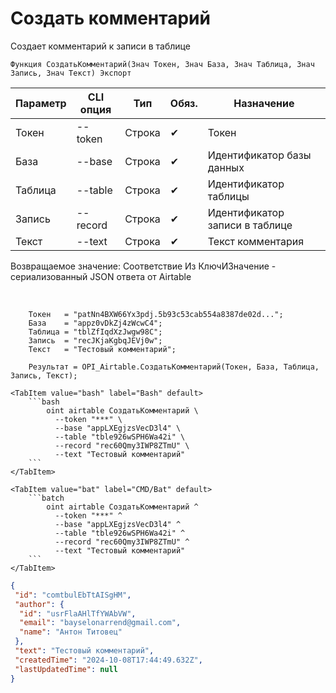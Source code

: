 ﻿---
sidebar_position: 2
description: Создать комментарий и другие функции для работы с Airtable в Открытом пакете интеграций - бесплатной open-source библиотеке интеграций для 1С:Предприятие 8, OneScript и CLI
keywords: [1C, 1С, 1С:Предприятие, 1С:Предприятие 8.3, API, Интеграция, Сервисы, Обмен, OneScript, CLI, Airtable]
---


# Создать комментарий
 Создает комментарий к записи в таблице



`Функция СоздатьКомментарий(Знач Токен, Знач База, Знач Таблица, Знач Запись, Знач Текст) Экспорт`

  | Параметр | CLI опция | Тип | Обяз. | Назначение |
  |-|-|-|-|-|
  | Токен | --token | Строка | &#x2714; | Токен |
  | База | --base | Строка | &#x2714; | Идентификатор базы данных |
  | Таблица | --table | Строка | &#x2714; | Идентификатор таблицы |
  | Запись | --record | Строка | &#x2714; | Идентификатор записи в таблице |
  | Текст | --text | Строка | &#x2714; | Текст комментария |

  
  Возвращаемое значение:   Соответствие Из КлючИЗначение - сериализованный JSON ответа от Airtable

<br/>




```bsl title="Пример использования для 1С:Предприятие/OneScript"
    Токен   = "patNn4BXW66Yx3pdj.5b93c53cab554a8387de02d...";
    База    = "appz0vDkZj4zWcwC4";
    Таблица = "tblZfIqdXzJwgw98C";
    Запись  = "recJKjaKgbqJEVj0w";
    Текст   = "Тестовый комментарий";

    Результат = OPI_Airtable.СоздатьКомментарий(Токен, База, Таблица, Запись, Текст);
```
    

 <Tabs>
  
    <TabItem value="bash" label="Bash" default>
        ```bash
            oint airtable СоздатьКомментарий \
              --token "***" \
              --base "appLXEgjzsVecD3l4" \
              --table "tble926wSPH6Wa42i" \
              --record "rec60Qmy3IWP8ZTmU" \
              --text "Тестовый комментарий"
        ```
    </TabItem>
  
    <TabItem value="bat" label="CMD/Bat" default>
        ```batch
            oint airtable СоздатьКомментарий ^
              --token "***" ^
              --base "appLXEgjzsVecD3l4" ^
              --table "tble926wSPH6Wa42i" ^
              --record "rec60Qmy3IWP8ZTmU" ^
              --text "Тестовый комментарий"
        ```
    </TabItem>
</Tabs>


```json title="Результат"
{
 "id": "comtbulEbTtAISgHM",
 "author": {
  "id": "usrFlaAHlTfYWAbVW",
  "email": "bayselonarrend@gmail.com",
  "name": "Антон Титовец"
 },
 "text": "Тестовый комментарий",
 "createdTime": "2024-10-08T17:44:49.632Z",
 "lastUpdatedTime": null
}
```

